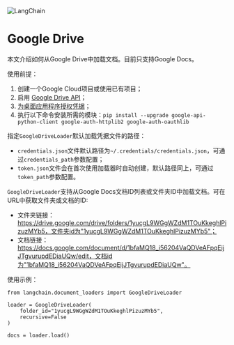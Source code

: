 

<Head>
  <script>
    {
      `(function() {
         var _hmt = _hmt || [];
(function() {
  var hm = document.createElement("script");
  hm.src = "https://hm.baidu.com/hm.js?e60fb290e204e04c5cb6f79b0ac1e697";
  var s = document.getElementsByTagName("script")[0]; 
  s.parentNode.insertBefore(hm, s);
})();
       })();`
    }
  </script>
</Head>

![LangChain](https://pica.zhimg.com/50/v2-56e8bbb52aa271012541c1fe1ceb11a2_r.gif)



Google Drive
===============================================================

本文介绍如何从Google Drive中加载文档。目前只支持Google Docs。

使用前提：

1. 创建一个Google Cloud项目或使用已有项目；
2. 启用
[Google Drive API](https://console.cloud.google.com/flows/enableapi?apiid=drive.googleapis.com)；
3. [为桌面应用程序授权凭据](https://developers.google.com/drive/api/quickstart/python#authorize_credentials_for_a_desktop_application)；
4. 执行以下命令安装所需的模块：`pip install --upgrade google-api-python-client google-auth-httplib2 google-auth-oauthlib`

指定`GoogleDriveLoader`默认加载凭据文件的路径：

* `credentials.json`文件默认路径为`~/.credentials/credentials.json`，可通过`credentials_path`参数配置；
* `token.json`文件会在首次使用加载器时自动创建，默认路径同上，可通过`token_path`参数配置。

`GoogleDriveLoader`支持从Google Docs文档ID列表或文件夹ID中加载文档。可在URL中获取文件夹或文档的ID:

* 文件夹链接：https://drive.google.com/drive/folders/1yucgL9WGgWZdM1TOuKkeghlPizuzMYb5，文件夹id为"1yucgL9WGgWZdM1TOuKkeghlPizuzMYb5"；
* 文档链接：https://docs.google.com/document/d/1bfaMQ18_i56204VaQDVeAFpqEijJTgvurupdEDiaUQw/edit，文档id为"1bfaMQ18_i56204VaQDVeAFpqEijJTgvurupdEDiaUQw"。

使用示例：

```
from langchain.document_loaders import GoogleDriveLoader

loader = GoogleDriveLoader(
    folder_id="1yucgL9WGgWZdM1TOuKkeghlPizuzMYb5",
    recursive=False
)

docs = loader.load()
```